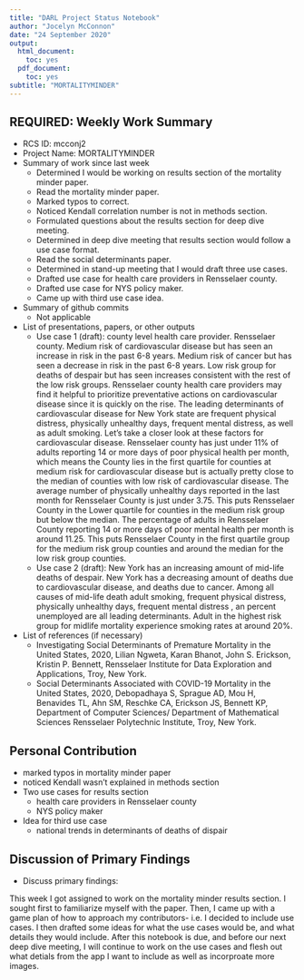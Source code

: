 ```yaml
---
title: "DARL Project Status Notebook"
author: "Jocelyn McConnon"
date: "24 September 2020"
output:
  html_document:
    toc: yes
  pdf_document:
    toc: yes
subtitle: "MORTALITYMINDER"
---
```


## REQUIRED: Weekly Work Summary	
* RCS ID: mcconj2
* Project Name: MORTALITYMINDER
* Summary of work since last week 
    * Determined I would be working on results section of the mortality minder paper.
    * Read the mortality minder paper.
    * Marked typos to correct.
    * Noticed Kendall correlation number is not in methods section.
    * Formulated questions about the results section for deep dive meeting.
    * Determined in deep dive meeting that results section would follow a use case format.
    * Read the social determinants paper.
    * Determined in stand-up meeting that I would draft three use cases.
    * Drafted use case for health care providers in Rensselaer county.
    * Drafted use case for NYS policy maker.
    * Came up with third use case idea.
* Summary of github commits
    * Not applicable
* List of presentations,  papers, or other outputs
    * Use case 1 (draft): county level health care provider. Rensselaer county. Medium risk of cardiovascular disease but has seen an increase in risk in the past 6-8 years. Medium risk of cancer but has seen a decrease in risk in the past 6-8 years. Low risk group for deaths of despair but has seen increases consistent with the rest of the low risk groups. Rensselaer county health care providers may find it helpful to prioritize preventative actions on cardiovascular disease since it is quickly on the rise. The leading determinants of cardiovascular disease for New York state are frequent physical distress, physically unhealthy days, frequent mental distress, as well as adult smoking. Let’s take a closer look at these factors for cardiovascular disease. Rensselaer county has just under 11% of adults reporting 14 or more days of poor physical health per month, which means the County lies in the first quartile for counties at medium risk for cardiovascular disease but is actually pretty close to the median of counties with low risk of cardiovascular disease. The average number of physically unhealthy days reported in the last month for Rensselaer County is just under 3.75. This puts Rensselaer County in the Lower quartile for counties in the medium risk group but below the median. The percentage of adults in Rensselaer County reporting 14 or more days of poor mental health per month is around 11.25. This puts Rensselaer County in the first quartile group for the medium risk group counties and around the median for the low risk group counties.
    * Use case 2 (draft): New York has an increasing amount of mid-life deaths of despair. New York has a decreasing amount of deaths due to cardiovascular disease, and deaths due to cancer. Among all causes of mid-life death adult smoking, frequent physical distress, physically unhealthy days, frequent mental distress , an percent unemployed are all leading determinants. Adult in the highest risk group for midlife mortality experience smoking rates at around 20%. 
* List of references (if necessary)
    * Investigating Social Determinants of Premature Mortality in the United States, 2020, Lilian Ngweta, Karan Bhanot, John S. Erickson, Kristin P. Bennett, Rensselaer Institute for Data Exploration and Applications, Troy, New York.
    * Social Determinants Associated with COVID-19 Mortality in the United States, 2020, Debopadhaya S,  Sprague AD,  Mou H,  Benavides TL,  Ahn SM,  Reschke CA, Erickson JS,  Bennett KP, Department of Computer Sciences/ Department of Mathematical Sciences Rensselaer Polytechnic Institute, Troy, New York.

## Personal Contribution	
* marked typos in mortality minder paper
* noticed Kendall wasn't explained in methods section
* Two use cases for results section
    * health care providers in Rensselaer county
    *  NYS policy maker
* Idea for third use case
    * national trends in determinants of deaths of dispair

## Discussion of Primary Findings 	

* Discuss primary findings: 

This week I got assigned to work on the mortality minder results section. I sought first to familiarize myself with the paper. Then, I came up with a game plan of how to approach my contributors- i.e. I decided to include use cases. I then drafted some ideas for what the use cases would be, and what details they would include. After this notebook is due, and before our next deep dive meeting, I will continue to work on the use cases and flesh out what detials from the app I want to include as well as incorproate more images.

